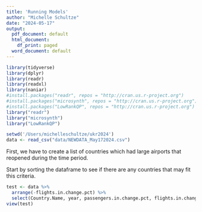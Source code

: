 ```yaml
---
title: 'Running Models'
author: "Michelle Schultze"
date: "2024-05-17"
output:
  pdf_document: default
  html_document:
    df_print: paged
  word_document: default
---
```


```r
library(tidyverse)
library(dplyr)
library(readr)
library(readxl)
library(naniar)
#install.packages("readr", repos = "http://cran.us.r-project.org")
#install.packages("microsynth", repos = "http://cran.us.r-project.org")
#install.packages("LowRankQP", repos = "http://cran.us.r-project.org")
library("readr")
library("microsynth")
library("LowRankQP")

setwd('/Users/michelleschultze/ukr2024')
data <- read_csv("data/NEWDATA_May172024.csv")
```

First, we have to create a list of countries which had large airports that reopened during the time period. 

Start by sorting the dataframe to see if there are any countries that may fit this criteria.
```r
test <- data %>% 
  arrange(-flights.in.change.pct) %>%
  select(Country.Name, year, passengers.in.change.pct, flights.in.change.pct)
view(test)
```


